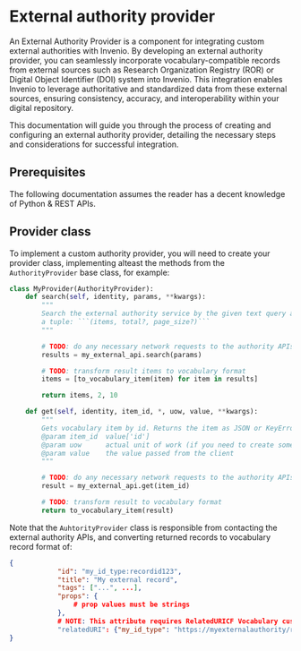 
# External authority provider <Difficulty level="intermediate" />

An External Authority Provider is a component for integrating custom external authorities with Invenio.
By developing an external authority provider, you can seamlessly incorporate vocabulary-compatible records
from external sources such as Research Organization Registry (ROR) or Digital Object Identifier (DOI) system into
Invenio. This integration enables Invenio to leverage authoritative and standardized data from these external sources,
ensuring consistency, accuracy, and interoperability within your digital repository.

This documentation will guide you through the process of creating
and configuring an external authority provider, detailing the necessary steps and considerations for successful
integration.

## Prerequisites

The following documentation assumes the reader has a decent knowledge of Python & REST APIs.

## Provider class

To implement a custom authority provider, you will need to create your provider class,
implementing alteast the methods from the `AuthorityProvider` base class, for example:

```python
class MyProvider(AuthorityProvider):
    def search(self, identity, params, **kwargs):
        """
        Search the external authority service by the given text query and return
        a tuple: ```(items, total?, page_size?)```
        """

        # TODO: do any necessary network requests to the authority APIs here
        results = my_external_api.search(params)

        # TODO: transform result items to vocabulary format
        items = [to_vocabulary_item(item) for item in results]

        return items, 2, 10

    def get(self, identity, item_id, *, uow, value, **kwargs):
        """
        Gets vocabulary item by id. Returns the item as JSON or KeyError if the item could not be found.
        @param item_id  value['id']
        @param uow      actual unit of work (if you need to create something inside the db, do it inside this uow)
        @param value    the value passed from the client
        """

        # TODO: do any necessary network requests to the authority APIs here
        result = my_external_api.get(item_id)

        # TODO: transform result to vocabulary format
        return to_vocabulary_item(result)
```

Note that the `AuhtorityProvider` class is responsible from contacting the external authority APIs, and
converting returned records to vocabulary record format of:

```json
{
            "id": "my_id_type:recordid123",
            "title": "My external record",
            "tags": ["...", ...],
            "props": {
                # prop values must be strings
            },
            # NOTE: This attribute requires RelatedURICF Vocabulary custom field enabled.
            "relatedURI": {"my_id_type": "https://myexternalauthority/recordid123"}
}
```